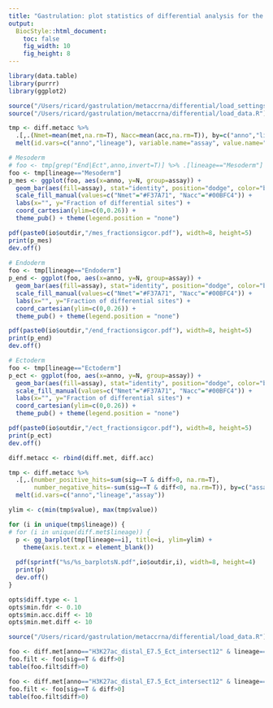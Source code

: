 ```yaml
---
title: "Gastrulation: plot statistics of differential analysis for the three omics"
output:
  BiocStyle::html_document: 
    toc: false
    fig_width: 10
    fig_height: 8
---
```


```r
library(data.table)
library(purrr)
library(ggplot2)
```

```r
source("/Users/ricard/gastrulation/metaccrna/differential/load_settings.R")
source("/Users/ricard/gastrulation/metaccrna/differential/load_data.R")
```

<!-- Bar plots with the fraction of hits per genomic context -->
```r
tmp <- diff.metacc %>%
  .[,.(Nmet=mean(met,na.rm=T), Nacc=mean(acc,na.rm=T)), by=c("anno","lineage")] %>%
  melt(id.vars=c("anno","lineage"), variable.name="assay", value.name="N")

# Mesoderm
# foo <- tmp[grep("End|Ect",anno,invert=T)] %>% .[lineage=="Mesoderm"]
foo <- tmp[lineage=="Mesoderm"]
p_mes <- ggplot(foo, aes(x=anno, y=N, group=assay)) +
  geom_bar(aes(fill=assay), stat="identity", position="dodge", color="black", size=0.25) +
  scale_fill_manual(values=c("Nmet"="#F37A71", "Nacc"="#00BFC4")) +
  labs(x="", y="Fraction of differential sites") +
  coord_cartesian(ylim=c(0,0.26)) +
  theme_pub() + theme(legend.position = "none")

pdf(paste0(io$outdir,"/mes_fractionsigcor.pdf"), width=8, height=5)
print(p_mes)
dev.off()
  
# Endoderm
foo <- tmp[lineage=="Endoderm"]
p_end <- ggplot(foo, aes(x=anno, y=N, group=assay)) +
  geom_bar(aes(fill=assay), stat="identity", position="dodge", color="black", size=0.25) +
  scale_fill_manual(values=c("Nmet"="#F37A71", "Nacc"="#00BFC4")) +
  labs(x="", y="Fraction of differential sites") +
  coord_cartesian(ylim=c(0,0.26)) +
  theme_pub() + theme(legend.position = "none")

pdf(paste0(io$outdir,"/end_fractionsigcor.pdf"), width=8, height=5)
print(p_end)
dev.off()

# Ectoderm
foo <- tmp[lineage=="Ectoderm"]
p_ect <- ggplot(foo, aes(x=anno, y=N, group=assay)) +
  geom_bar(aes(fill=assay), stat="identity", position="dodge", color="black", size=0.25) +
  scale_fill_manual(values=c("Nmet"="#F37A71", "Nacc"="#00BFC4")) +
  labs(x="", y="Fraction of differential sites") +
  coord_cartesian(ylim=c(0,0.26)) +
  theme_pub() + theme(legend.position = "none")

pdf(paste0(io$outdir,"/ect_fractionsigcor.pdf"), width=8, height=5)
print(p_ect)
dev.off()
```

<!-- Barplots with the number of significant hits per annotation -->

```r
diff.metacc <- rbind(diff.met, diff.acc)

tmp <- diff.metacc %>%
  .[,.(number_positive_hits=sum(sig==T & diff>0, na.rm=T), 
       number_negative_hits=-sum(sig==T & diff<0, na.rm=T)), by=c("assay","anno","lineage")] %>%
  melt(id.vars=c("anno","lineage","assay"))

ylim <- c(min(tmp$value), max(tmp$value))

for (i in unique(tmp$lineage)) {
# for (i in unique(diff.met$lineage)) {
  p <- gg_barplot(tmp[lineage==i], title=i, ylim=ylim) +
    theme(axis.text.x = element_blank())
  
  pdf(sprintf("%s/%s_barplotsN.pdf",io$outdir,i), width=8, height=4)
  print(p)
  dev.off()
}
```



<!-- TEST -->
```r
opts$diff.type <- 1
opts$min.fdr <- 0.10
opts$min.acc.diff <- 10
opts$min.met.diff <- 10

source("/Users/ricard/gastrulation/metaccrna/differential/load_data.R")

foo <- diff.met[anno=="H3K27ac_distal_E7.5_Ect_intersect12" & lineage=="Endoderm"]
foo.filt <- foo[sig==T & diff>0]
table(foo.filt$diff>0)

foo <- diff.met[anno=="H3K27ac_distal_E7.5_Ect_intersect12" & lineage=="Mesoderm"]
foo.filt <- foo[sig==T & diff>0]
table(foo.filt$diff>0)
```

